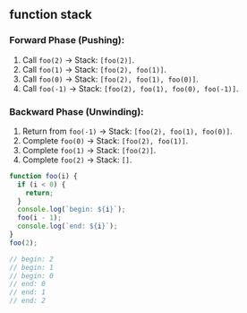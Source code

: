 
## function stack

### Forward Phase (Pushing):
1. Call `foo(2)` -> Stack: `[foo(2)]`.
2. Call `foo(1)` -> Stack: `[foo(2), foo(1)]`.
3. Call `foo(0)` -> Stack: `[foo(2), foo(1), foo(0)]`.
4. Call `foo(-1)` -> Stack: `[foo(2), foo(1), foo(0), foo(-1)]`.

### Backward Phase (Unwinding):
1. Return from `foo(-1)` -> Stack: `[foo(2), foo(1), foo(0)]`.
2. Complete `foo(0)` -> Stack: `[foo(2), foo(1)]`.
3. Complete `foo(1)` -> Stack: `[foo(2)]`.
4. Complete `foo(2)` -> Stack: `[]`.

```js
function foo(i) {
  if (i < 0) {
    return;
  }
  console.log(`begin: ${i}`);
  foo(i - 1);
  console.log(`end: ${i}`);
}
foo(2);

// begin: 2
// begin: 1
// begin: 0
// end: 0
// end: 1
// end: 2
```
